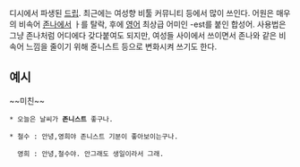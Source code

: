 디시에서 파생된 [[드립]]. 최근에는 여성향 비툴 커뮤니티 등에서 많이 쓰인다.
어원은 매우의 비속어 [[존나]]에서 ㅏ를 탈락, 후에 [[영어]] 최상급 어미인 -est를 붙인 합성어.
사용법은 그냥 존나처럼 어디에다 갖다붙여도 되지만, 여성들 사이에서 쓰이면서 존나와 같은 비속어 느낌을 줄이기 위해 쥰니스트 등으로 변화시켜 쓰기도 한다.

== 예시 ==
~~미친~~

 * 오늘은 날씨가 '''존니스트''' 좋구나.

 * 철수 : 안녕,영희야 존니스트 기분이 좋아보이는구나.

   영희 : 안녕,철수야. 안그래도 생일이라서 그래.

